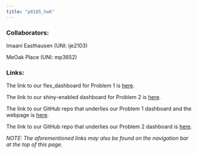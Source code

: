 ```yaml
---
title: "p8105_hw6"
---
```


### Collaborators:

Imaani Easthausen (UNI:  ije2103)

MeOak Place (UNI:  mp3652)

### Links:

The link to our flex_dashboard for Problem 1 is [here](https://ijeasthausen.io/p8105_hw6_ije2103/hw6_flexdashboard.html).

The link to our shiny-enabled dashboard for Problem 2 is [here](https://meoak.shinyapps.io/p8105_hw6_shiny_nyc_rest_insp/).

The link to our GitHub repo that underlies our Problem 1 dashboard and the webpage is [here](https://github.com/ijeasthausen/p8105_hw6_ije2103).

The link to our GitHub repo that underlies our Problem 2 dashboard is [here](https://github.com/meoak/p8105_hw6_shiny_nyc_rest_insp).

*NOTE:  The aforementioned links may also be found on the navigation bar at the top of this page.*